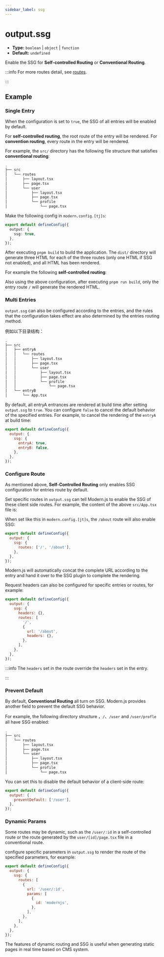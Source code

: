 ```yaml
---
sidebar_label: ssg
---
```


# output.ssg

- **Type:** `boolean` | `object` | `function`
- **Default:** `undefined`

Enable the SSG for **Self-controlled Routing** or **Conventional Routing**.

:::info
For more routes detail, see [routes](/guides/basic-features/routes).

:::

## Example

### Single Entry

When the configuration is set to `true`, the SSG of all entries will be enabled by default.

For **self-controlled routing**, the root route of the entry will be rendered. For **convention routing**, every route in the entry will be rendered.

For example, the `src/` directory has the following file structure that satisfies **conventional routing**:

```bash
.
├── src
│   └── routes
│       ├── layout.tsx
│       ├── page.tsx
│       └── user
│           ├── layout.tsx
│           ├── page.tsx
│           └── profile
│               └── page.tsx
```

Make the following config in `modern.config.[tj]s`:

```ts
export default defineConfig({
  output: {
    ssg: true,
  },
});
```

After executing `pnpm build` to build the application. The `dist/` directory will generate three HTML for each of the three routes (only one HTML if SSG not enabled), and all HTML has been rendered.

For example the following **self-controlled routing**:


<SelfRouteExample />

Also using the above configuration, after executing `pnpm run build`, only the entry route `/` will generate the rendered HTML.

### Multi Entries

`output.ssg` can also be configured according to the entries, and the rules that the configuration takes effect are also determined by the entries routing method.

例如以下目录结构：

```bash
.
├── src
│   ├── entryA
│   │   └── routes
│   │       ├── layout.tsx
│   │       ├── page.tsx
│   │       └── user
│   │           ├── layout.tsx
│   │           ├── page.tsx
│   │           └── profile
│   │               └── page.tsx
│   └── entryB
│       └── App.tsx
```

By default, all entryA entrances are rendered at build time after setting `output.ssg` to `true`. You can configure `false` to cancel the default behavior of the specified entries. For example, to cancel the rendering of the `entryA` at build time:

```js
export default defineConfig({
  output: {
    ssg: {
      entryA: true,
      entryB: false,
    },
  },
});
```

### Configure Route

As mentioned above, **Self-Controlled Routing** only enables SSG configuration for entries route by default.

Set specific routes in `output.ssg` can tell Modern.js to enable the SSG of these client side routes. For example, the content of the above `src/App.tsx` file is:

<SelfRouteExample />


When set like this in `modern.config.[jt]s`, the `/about` route will also enable SSG:

```js
export default defineConfig({
  output: {
    ssg: {
      routes: ['/', '/about'],
    },
  },
});
```

Modern.js will automatically concat the complete URL according to the entry and hand it over to the SSG plugin to complete the rendering.

Request headers can also be configured for specific entries or routes, for example:

```js
export default defineConfig({
  output: {
    ssg: {
      headers: {},
      routes: [
        '/',
        {
          url: '/about',
          headers: {},
        },
      ],
    },
  },
});
```

:::info
The `headers` set in the route override the `headers` set in the entry.

:::

### Prevent Default

By default, **Conventional Routing** all turn on SSG. Modern.js provides another field to prevent the default SSG behavior.

For example, the following directory structure ，`/`、`/user` and `/user/profle` all have SSG enabled:

```bash
.
├── src
│   └── routes
│       ├── layout.tsx
│       ├── page.tsx
│       └── user
│           ├── layout.tsx
│           ├── page.tsx
│           └── profile
│               └── page.tsx
```

You can set this to disable the default behavior of a client-side route:

```js
export default defineConfig({
  output: {
    preventDefault: ['/user'],
  },
});
```

### Dynamic Params

Some routes may be dynamic, such as the `/user/:id` in a self-controlled route or the route generated by the `user/[id]/page.tsx` file in a conventional route.

configure specific parameters in `output.ssg` to render the route of the specified parameters, for example:

```js
export default defineConfig({
  output: {
    ssg: {
      routes: [
        {
          url: '/user/:id',
          params: [
            {
              id: 'modernjs',
            },
          ],
        },
      ],
    },
  },
});
```

The features of dynamic routing and SSG is useful when generating static pages in real time based on CMS system.
